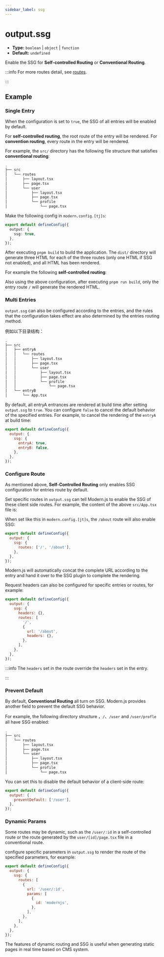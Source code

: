 ```yaml
---
sidebar_label: ssg
---
```


# output.ssg

- **Type:** `boolean` | `object` | `function`
- **Default:** `undefined`

Enable the SSG for **Self-controlled Routing** or **Conventional Routing**.

:::info
For more routes detail, see [routes](/guides/basic-features/routes).

:::

## Example

### Single Entry

When the configuration is set to `true`, the SSG of all entries will be enabled by default.

For **self-controlled routing**, the root route of the entry will be rendered. For **convention routing**, every route in the entry will be rendered.

For example, the `src/` directory has the following file structure that satisfies **conventional routing**:

```bash
.
├── src
│   └── routes
│       ├── layout.tsx
│       ├── page.tsx
│       └── user
│           ├── layout.tsx
│           ├── page.tsx
│           └── profile
│               └── page.tsx
```

Make the following config in `modern.config.[tj]s`:

```ts
export default defineConfig({
  output: {
    ssg: true,
  },
});
```

After executing `pnpm build` to build the application. The `dist/` directory will generate three HTML for each of the three routes (only one HTML if SSG not enabled), and all HTML has been rendered.

For example the following **self-controlled routing**:


<SelfRouteExample />

Also using the above configuration, after executing `pnpm run build`, only the entry route `/` will generate the rendered HTML.

### Multi Entries

`output.ssg` can also be configured according to the entries, and the rules that the configuration takes effect are also determined by the entries routing method.

例如以下目录结构：

```bash
.
├── src
│   ├── entryA
│   │   └── routes
│   │       ├── layout.tsx
│   │       ├── page.tsx
│   │       └── user
│   │           ├── layout.tsx
│   │           ├── page.tsx
│   │           └── profile
│   │               └── page.tsx
│   └── entryB
│       └── App.tsx
```

By default, all entryA entrances are rendered at build time after setting `output.ssg` to `true`. You can configure `false` to cancel the default behavior of the specified entries. For example, to cancel the rendering of the `entryA` at build time:

```js
export default defineConfig({
  output: {
    ssg: {
      entryA: true,
      entryB: false,
    },
  },
});
```

### Configure Route

As mentioned above, **Self-Controlled Routing** only enables SSG configuration for entries route by default.

Set specific routes in `output.ssg` can tell Modern.js to enable the SSG of these client side routes. For example, the content of the above `src/App.tsx` file is:

<SelfRouteExample />


When set like this in `modern.config.[jt]s`, the `/about` route will also enable SSG:

```js
export default defineConfig({
  output: {
    ssg: {
      routes: ['/', '/about'],
    },
  },
});
```

Modern.js will automatically concat the complete URL according to the entry and hand it over to the SSG plugin to complete the rendering.

Request headers can also be configured for specific entries or routes, for example:

```js
export default defineConfig({
  output: {
    ssg: {
      headers: {},
      routes: [
        '/',
        {
          url: '/about',
          headers: {},
        },
      ],
    },
  },
});
```

:::info
The `headers` set in the route override the `headers` set in the entry.

:::

### Prevent Default

By default, **Conventional Routing** all turn on SSG. Modern.js provides another field to prevent the default SSG behavior.

For example, the following directory structure ，`/`、`/user` and `/user/profle` all have SSG enabled:

```bash
.
├── src
│   └── routes
│       ├── layout.tsx
│       ├── page.tsx
│       └── user
│           ├── layout.tsx
│           ├── page.tsx
│           └── profile
│               └── page.tsx
```

You can set this to disable the default behavior of a client-side route:

```js
export default defineConfig({
  output: {
    preventDefault: ['/user'],
  },
});
```

### Dynamic Params

Some routes may be dynamic, such as the `/user/:id` in a self-controlled route or the route generated by the `user/[id]/page.tsx` file in a conventional route.

configure specific parameters in `output.ssg` to render the route of the specified parameters, for example:

```js
export default defineConfig({
  output: {
    ssg: {
      routes: [
        {
          url: '/user/:id',
          params: [
            {
              id: 'modernjs',
            },
          ],
        },
      ],
    },
  },
});
```

The features of dynamic routing and SSG is useful when generating static pages in real time based on CMS system.
